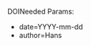 <noinclude>
DOINeeded
Params:
* date=YYYY-mm-dd
* author=Hans
</noinclude>
<includeonly>
{{MissingItem
|date={{{date|}}}
|author={{{author|}}}
|text=This page is about a dataset that does not have a DOI or other persistent identifier. Please consider saving your dataset in a repository that provides a persistent identifier or  [[Help:Create_new_paper#Literature_reference|add]] an identifier on this page.
|type=doi
|name=DOI needed
|icon=File:WikiTemplate_open-book.png
}}
</includeonly>
